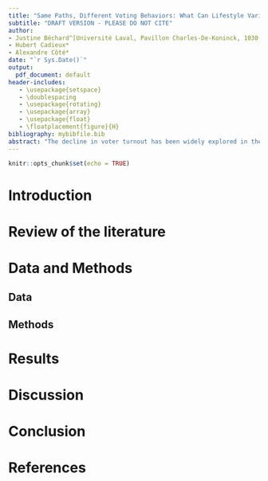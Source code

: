 ```yaml
---
title: "Same Paths, Different Voting Behaviors: What Can Lifestyle Variables Tell Us About Non-Voters?"
subtitle: "DRAFT VERSION - PLEASE DO NOT CITE"
author:
- Justine Béchard^[Université Laval, Pavillon Charles-De-Koninck, 1030 Avenue des Sciences Humaines, Room 2453-A, Québec, QC G1V 0A6.]
- Hubert Cadieux*
- Alexandre Côté*
date: "`r Sys.Date()`"
output:
  pdf_document: default
header-includes:
   - \usepackage{setspace}
   - \doublespacing
   - \usepackage{rotating}
   - \usepackage{array}
   - \usepackage{float}
   - \floatplacement{figure}{H}
bibliography: mybibfile.bib
abstract: "The decline in voter turnout has been widely explored in the literature. Nevertheless, young adults are often portrayed as a monolithic group of voters whose likelihood of voting, interest in politics and elections is lower than that of previous generations. Using data from two large-scale surveys (n = 2,011 and n = 1,600) and a ludic web application (n = 30,000), this study proposes to explore the lifestyles of non-voters of different age groups. Results of preliminary quantitative analyses suggest that similar lifestyle habits across age groups are related to different levels of participation. For example, living in an apartment at a young age is associated with higher turnout, while the opposite is true for older voters. More broadly, this research opens innovative avenues for research on participation and voting behavior. \\par \\textbf{Keywords:} turnout, lifestyle, electoral behavior, Canadian politics"
---
```


```r
knitr::opts_chunk$set(echo = TRUE)
```

# Introduction

# Review of the literature

# Data and Methods

## Data

## Methods

# Results

# Discussion

# Conclusion

\clearpage
# References
